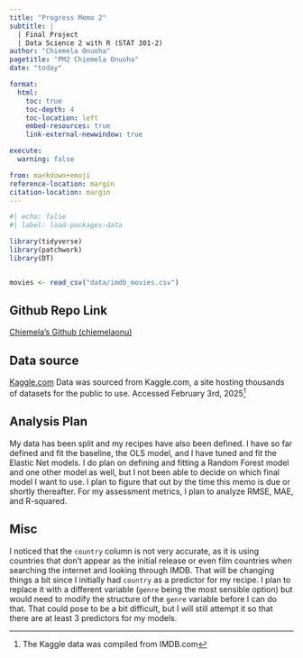 ```yaml
---
title: "Progress Memo 2"
subtitle: |
  | Final Project 
  | Data Science 2 with R (STAT 301-2)
author: "Chiemela Onuoha"
pagetitle: "PM2 Chiemela Onuoha"
date: "today"

format:
  html:
    toc: true
    toc-depth: 4
    toc-location: left
    embed-resources: true
    link-external-newwindow: true

execute:
  warning: false

from: markdown+emoji
reference-location: margin
citation-location: margin
---
```



```r
#| echo: false
#| label: load-packages-data

library(tidyverse)
library(patchwork)
library(DT)


movies <- read_csv("data/imdb_movies.csv")

```

::: {.callout-tip icon=false}

## Github Repo Link

[Chiemela's Github (chiemelaonu)](https://github.com/stat301-2-2025-winter/final-project-2-chiemelaonu.git)

:::

## Data source

[Kaggle.com](https://www.kaggle.com/datasets/ashpalsingh1525/imdb-movies-dataset/data)
Data was sourced from Kaggle.com, a site hosting thousands of datasets for the public to use. Accessed February 3rd, 2025^[The Kaggle data was compiled from IMDB.com]

## Analysis Plan
My data has been split and my recipes have also been defined. I have so far defined and fit the baseline, the OLS model, and I have tuned and fit the Elastic Net models. I do plan on defining and fitting a Random Forest model and one other model as well, but I not been able to decide on which final model I want to use. I plan to figure that out by the time this memo is due or shortly thereafter. For my assessment metrics, I plan to analyze RMSE, MAE, and R-squared. 

## Misc
I noticed that the `country` column is not very accurate, as it is using countries that don't appear as the initial release or even film countries when searching the internet and looking through IMDB. That will be changing things a bit since I initially had `country` as a predictor for my recipe. I plan to replace it with a different variable (`genre` being the most sensible option) but would need to modify the structure of the `genre` variable before I can do that. That could pose to be a bit difficult, but I will still attempt it so that there are at least 3 predictors for my models.
